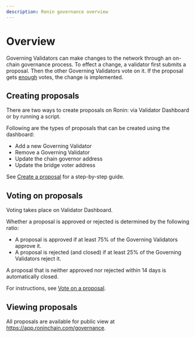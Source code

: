 ```yaml
---
description: Ronin governance overview
---
```


# Overview
Governing Validators can make changes to the network through an on-chain governance process. 
To effect a change, a validator first submits a proposal. Then the other Governing Validators vote on it. 
If the proposal gets [enough](./vote.mdx#voting-ratio) votes, the change is implemented.

## Creating proposals
There are two ways to create proposals on Ronin:
via Validator Dashboard or by running a script.

Following are the types of proposals that can be created using
the dashboard:
* Add a new Governing Validator
* Remove a Governing Validator
* Update the chain governor address
* Update the bridge voter address

See [Create a proposal](./create.mdx) for a step-by-step guide.

## Voting on proposals
Voting takes place on Validator Dashboard.

Whether a proposal is approved or rejected is determined by the following ratio:
* A proposal is approved if at least 75% of the Governing Validators approve it.
* A proposal is rejected (and closed) if at least 25% of the Governing Validators reject it.

A proposal that is neither approved nor rejected within 14 days is automatically closed.

For instructions, see [Vote on a proposal](./vote.mdx).

## Viewing proposals
All proposals are available for public view at
https://app.roninchain.com/governance.